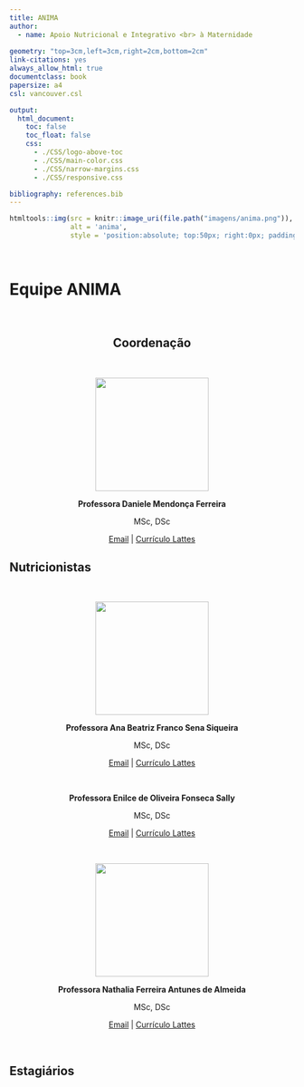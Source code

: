 ---
title: ANIMA
author:
  - name: Apoio Nutricional e Integrativo <br> à Maternidade
  
geometry: "top=3cm,left=3cm,right=2cm,bottom=2cm"
link-citations: yes
always_allow_html: true
documentclass: book
papersize: a4
csl: vancouver.csl

output:
  html_document:
    toc: false
    toc_float: false
    css:
      - ./CSS/logo-above-toc
      - ./CSS/main-color.css
      - ./CSS/narrow-margins.css
      - ./CSS/responsive.css

bibliography: references.bib
---

```{r, echo = FALSE}
htmltools::img(src = knitr::image_uri(file.path("imagens/anima.png")), 
               alt = 'anima', 
               style = 'position:absolute; top:50px; right:0px; padding:10px; width:150px;')
```

<br>

# **Equipe ANIMA**

<br>

<center>

## **Coordenação** {#coordenacao}

<br>

<img src="imagens/daniele-ferreira.png" width="200px">

**Professora Daniele Mendonça Ferreira**

MSc, DSc

[Email](mailto:daniele_ferreira@id.uff.br) | [Currículo Lattes](http://lattes.cnpq.br/6222513276436258)

</center>

## **Nutricionistas** {#nutricionistas}

<br>

<center>

<img src="imagens/ana-beatriz.png" width="200px">

**Professora Ana Beatriz Franco Sena Siqueira**

MSc, DSc

[Email](mailto:ab_franco@id.uff.br) | [Currículo Lattes](http://lattes.cnpq.br/6222513276436258)

<br>

**Professora Enilce de Oliveira Fonseca Sally**

MSc, DSc

[Email](mailto:esally@id.uff.br) | [Currículo Lattes](http://lattes.cnpq.br/9025993792349254)

<br>

<img src="imagens/nathalia-ferreira.png" width="200px">

**Professora Nathalia Ferreira Antunes de Almeida**

MSc, DSc

[Email](mailto:nathaliaalmeida@unirio.br) | [Currículo Lattes](http://lattes.cnpq.br/8374367290779329)

<br>

</center>

## **Estagiários** {#estagiarios}

<br>

